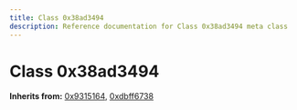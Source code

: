 ```yaml
---
title: Class 0x38ad3494
description: Reference documentation for Class 0x38ad3494 meta class
---
```



# Class 0x38ad3494

**Inherits from:** [0x9315164](/classes/0x9315164), [0xdbff6738](/classes/0xdbff6738)

<ClassDetails file="/db/classes/0x38ad3494.64abb2000417.json" />
